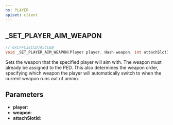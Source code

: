 ```yaml
---
ns: PLAYER
apiset: client
---
```

## _SET_PLAYER_AIM_WEAPON

```c
// 0xCFFC3ECCD7A5CCEB
void _SET_PLAYER_AIM_WEAPON(Player player, Hash weapon, int attachSlotId);
```

Sets the weapon that the specified player will aim with. The weapon must already be assigned to the PED. This also determines the weapon order, specifying which weapon the player will automatically switch to when the current weapon runs out of ammo.

## Parameters
* **player**:
* **weapon**:
* **attachSlotId**: